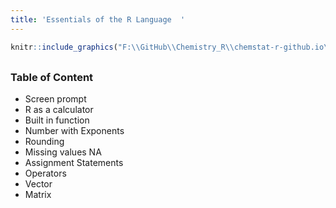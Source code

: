 ```yaml
---
title: 'Essentials of the R Language  '
---
```


```r
knitr::include_graphics("F:\\GitHub\\Chemistry_R\\chemstat-r-github.io\\Image\\empty_banner.png")
```
<div style="margin-bottom:30px;">
</div>


### Table of Content

<div style="margin-bottom:15px;">
</div>

-	Screen prompt
-	R as a calculator
-	Built in function
-	Number with Exponents
-	Rounding
-	Missing values NA
-   Assignment Statements
-	Operators
-	Vector
-	Matrix

